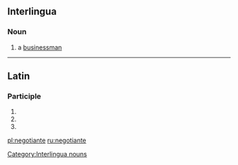 ==Interlingua==

===Noun===
{{head|ia|nouns}}

# a [[businessman]]

[[Category:Interlingua nouns]]

----

==Latin==

===Participle===
{{la-part-form|negōtiante}}

# {{inflection of|negōtiāns||dat|m|s|lang=la}}
# {{inflection of|negōtiāns||dat|f|s|lang=la}}
# {{inflection of|negōtiāns||dat|n|s|lang=la}}

[[pl:negotiante]]
[[ru:negotiante]]